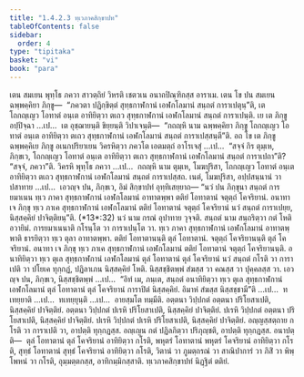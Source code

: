 ```yaml
---
title: "1.4.2.3 ทฺเวภาคสิกฺขาปท"
tableOfContents: false
sidebar:
  order: 4
type: "tipitaka"
basket: "vi"
book: "para"
---
```



<DynamicBreadcrumb />

<Division number="552" book="para">

<Paragraph number="2121" book="para">
เตน สมเยน พุทฺโธ ภควา สาวตฺถิยํ วิหรติ เชตวเน อนาถปิณฺฑิกสฺส อาราเม. เตน โข ปน สมเยน ฉพฺพคฺคิยา ภิกฺขู—  “ภควตา ปฏิกฺขิตฺตํ สุทฺธกาฬกานํ เอฬกโลมานํ สนฺถตํ การาเปตุนฺ”ติ, เต โถกญฺเญว โอทาตํ อนฺเต อาทิยิตฺวา ตเถว สุทฺธกาฬกานํ เอฬกโลมานํ สนฺถตํ การาเปนฺติ. เย เต ภิกฺขู อปฺปิจฺฉา …เป…  เต อุชฺฌายนฺติ ขิยฺยนฺติ วิปาเจนฺติ—  “กถญฺหิ นาม ฉพฺพคฺคิยา ภิกฺขู โถกญฺเญว โอทาตํ อนฺเต อาทิยิตฺวา ตเถว สุทฺธกาฬกานํ เอฬกโลมานํ สนฺถตํ การาเปสฺสนฺตี”ติ.
</Paragraph>

<Paragraph number="2122" book="para">
อถ โข เต ภิกฺขู ฉพฺพคฺคิเย ภิกฺขู อเนกปริยาเยน วิครหิตฺวา ภควโต เอตมตฺถํ อาโรเจสุํ …เป…  “สจฺจํ กิร ตุมฺเห, ภิกฺขเว, โถกญฺเญว โอทาตํ อนฺเต อาทิยิตฺวา ตเถว สุทฺธกาฬกานํ เอฬกโลมานํ สนฺถตํ การาเปถา”ติ? “สจฺจํ, ภควา”ติ. วิครหิ พุทฺโธ ภควา …เป…  กถญฺหิ นาม ตุมฺเห, โมฆปุริสา, โถกญฺเญว โอทาตํ อนฺเต อาทิยิตฺวา ตเถว สุทฺธกาฬกานํ เอฬกโลมานํ สนฺถตํ การาเปสฺสถ. เนตํ, โมฆปุริสา, อปฺปสนฺนานํ วา ปสาทาย …เป…  เอวญฺจ ปน, ภิกฺขเว, อิมํ สิกฺขาปทํ อุทฺทิเสยฺยาถ—
</Paragraph>

</Division>
<Division number="553" book="para">

<Paragraph number="2123" book="para">
<Emphasis>“นวํ ปน ภิกฺขุนา สนฺถตํ การยมาเนน ทฺเว ภาคา สุทฺธกาฬกานํ เอฬกโลมานํ อาทาตพฺพา ตติยํ โอทาตานํ จตุตฺถํ โคจริยานํ. อนาทา เจ ภิกฺขุ ทฺเว ภาเค สุทฺธกาฬกานํ เอฬกโลมานํ ตติยํ โอทาตานํ จตุตฺถํ โคจริยานํ นวํ สนฺถตํ การาเปยฺย, นิสฺสคฺคิยํ ปาจิตฺติยนฺ”</Emphasis>ติ. (*13*:<Emphasis>32</Emphasis>)
</Paragraph>

</Division>
<Division number="554" book="para">

<Paragraph number="2124" book="para">
<Emphasis>นวํ</Emphasis> นาม กรณํ อุปาทาย วุจฺจติ.
</Paragraph>

<Paragraph number="2125" book="para">
<Emphasis>สนฺถตํ</Emphasis> นาม สนฺถริตฺวา กตํ โหติ อวายิมํ.
</Paragraph>

<Paragraph number="2126" book="para">
<Emphasis>การยมาเนนา</Emphasis>ติ กโรนฺโต วา การาเปนฺโต วา.
</Paragraph>

<Paragraph number="2127" book="para">
<Emphasis>ทฺเว ภาคา สุทฺธกาฬกานํ เอฬกโลมานํ อาทาตพฺพา</Emphasis>ติ ธารยิตฺวา ทฺเว ตุลา อาทาตพฺพา.
</Paragraph>

<Paragraph number="2128" book="para">
<Emphasis>ตติยํ โอทาตานนฺ</Emphasis>ติ ตุลํ โอทาตานํ.
</Paragraph>

<Paragraph number="2129" book="para">
<Emphasis>จตุตฺถํ โคจริยานนฺ</Emphasis>ติ ตุลํ โคจริยานํ.
</Paragraph>

<Paragraph number="2130" book="para">
<Emphasis>อนาทา เจ ภิกฺขุ ทฺเว ภาเค สุทฺธกาฬกานํ เอฬกโลมานํ ตติยํ โอทาตานํ จตุตฺถํ โคจริยานนฺ</Emphasis>ติ. อนาทิยิตฺวา ทฺเว ตุเล สุทฺธกาฬกานํ เอฬกโลมานํ ตุลํ โอทาตานํ ตุลํ โคจริยานํ นวํ สนฺถตํ กโรติ วา การาเปติ วา ปโยเค ทุกฺกฏํ, ปฏิลาเภน นิสฺสคฺคิยํ โหติ. นิสฺสชฺชิตพฺพํ สํฆสฺส วา คณสฺส วา ปุคฺคลสฺส วา. เอวญฺจ ปน, ภิกฺขเว, นิสฺสชฺชิตพฺพํ …เป…  “อิทํ เม, ภนฺเต, สนฺถตํ อนาทิยิตฺวา ทฺเว ตุเล สุทฺธกาฬกานํ เอฬกโลมานํ ตุลํ โอทาตานํ ตุลํ โคจริยานํ การาปิตํ นิสฺสคฺคิยํ. อิมาหํ สํฆสฺส นิสฺสชฺชามี”ติ …เป…  ทเทยฺยาติ …เป…  ทเทยฺยุนฺติ …เป…  อายสฺมโต ทมฺมีติ.
</Paragraph>

</Division>
<Division number="555" book="para">

<Paragraph number="2131" book="para">
อตฺตนา วิปฺปกตํ อตฺตนา ปริโยสาเปติ, นิสฺสคฺคิยํ ปาจิตฺติยํ. อตฺตนา วิปฺปกตํ ปเรหิ ปริโยสาเปติ, นิสฺสคฺคิยํ ปาจิตฺติยํ. ปเรหิ วิปฺปกตํ อตฺตนา ปริโยสาเปติ, นิสฺสคฺคิยํ ปาจิตฺติยํ. ปเรหิ วิปฺปกตํ ปเรหิ ปริโยสาเปติ, นิสฺสคฺคิยํ ปาจิตฺติยํ.
</Paragraph>

<Paragraph number="2132" book="para">
อญฺญสฺสตฺถาย กโรติ วา การาเปติ วา, อาปตฺติ ทุกฺกฏสฺส. อญฺเญน กตํ ปฏิลภิตฺวา ปริภุญฺชติ, อาปตฺติ ทุกฺกฏสฺส.
</Paragraph>

</Division>
<Division number="556" book="para">

<Paragraph number="2133" book="para">
อนาปตฺติ—  ตุลํ โอทาตานํ ตุลํ โคจริยานํ อาทิยิตฺวา กโรติ, พหุตรํ โอทาตานํ พหุตรํ โคจริยานํ อาทิยิตฺวา กโรติ, สุทฺธํ โอทาตานํ สุทฺธํ โคจริยานํ อาทิยิตฺวา กโรติ, วิตานํ วา ภูมตฺถรณํ วา สาณิปาการํ วา ภิสิํ วา พิพฺโพหนํ วา กโรติ, อุมฺมตฺตกสฺส, อาทิกมฺมิกสฺสาติ.

</Paragraph>
</Division>

<Paragraph number="2134" type="center" book="para">
ทฺเวภาคสิกฺขาปทํ นิฏฺฐิตํ ตติยํ.
</Paragraph>